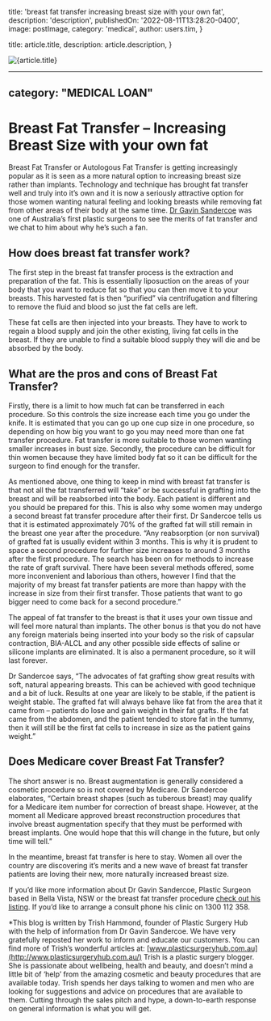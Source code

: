 
  title: 'breast fat transfer increasing breast size with your own fat',
  description: 'description',
  publishedOn: '2022-08-11T13:28:20-0400',
  image: postImage,
  category: 'medical',
  author: users.tim,
}

  title: article.title,
  description: article.description,
}


<Image src={postImage} alt={article.title} />

---
category: "MEDICAL LOAN"
---

# Breast Fat Transfer – Increasing Breast Size with your own fat

Breast Fat Transfer or Autologous Fat Transfer is getting increasingly popular as it is seen as a more natural option to increasing breast size rather than implants. Technology and technique has brought fat transfer well and truly into it’s own and it is now a seriously attractive option for those women wanting natural feeling and looking breasts while removing fat from other areas of their body at the same time. [Dr Gavin Sandercoe](https://www.plasticsurgeryhub.com.au/psh-directory/plastic-surgeons/mr-gavin-sandercoe/) was one of Australia’s first plastic surgeons to see the merits of fat transfer and we chat to him about why he’s such a fan.

## How does breast fat transfer work?

The first step in the breast fat transfer process is the extraction and preparation of the fat. This is essentially liposuction on the areas of your body that you want to reduce fat so that you can then move it to your breasts. This harvested fat is then “purified” via centrifugation and filtering to remove the fluid and blood so just the fat cells are left.

These fat cells are then injected into your breasts. They have to work to regain a blood supply and join the other existing, living fat cells in the breast. If they are unable to find a suitable blood supply they will die and be absorbed by the body.

## What are the pros and cons of Breast Fat Transfer?

Firstly, there is a limit to how much fat can be transferred in each procedure. So this controls the size increase each time you go under the knife. It is estimated that you can go up one cup size in one procedure, so depending on how big you want to go you may need more than one fat transfer procedure. Fat transfer is more suitable to those women wanting smaller increases in bust size. Secondly, the procedure can be difficult for thin women because they have limited body fat so it can be difficult for the surgeon to find enough for the transfer.

As mentioned above, one thing to keep in mind with breast fat transfer is that not all the fat transferred will “take” or be successful in grafting into the breast and will be reabsorbed into the body. Each patient is different and you should be prepared for this. This is also why some women may undergo a second breast fat transfer procedure after their first. Dr Sandercoe tells us that it is estimated approximately 70% of the grafted fat will still remain in the breast one year after the procedure. “Any reabsorption (or non survival) of grafted fat is usually evident within 3 months. This is why it is prudent to space a second procedure for further size increases to around 3 months after the first procedure. The search has been on for methods to increase the rate of graft survival. There have been several methods offered, some more inconvenient and laborious than others, however I find that the majority of my breast fat transfer patients are more than happy with the increase in size from their first transfer. Those patients that want to go bigger need to come back for a second procedure.”

The appeal of fat transfer to the breast is that it uses your own tissue and will feel more natural than implants. The other bonus is that you do not have any foreign materials being inserted into your body so the risk of capsular contraction, BIA-ALCL and any other possible side effects of saline or silicone implants are eliminated. It is also a permanent procedure, so it will last forever.

Dr Sandercoe says, “The advocates of fat grafting show great results with soft, natural appearing breasts. This can be achieved with good technique and a bit of luck. Results at one year are likely to be stable, if the patient is weight stable. The grafted fat will always behave like fat from the area that it came from – patients do lose and gain weight in their fat grafts. If the fat came from the abdomen, and the patient tended to store fat in the tummy, then it will still be the first fat cells to increase in size as the patient gains weight.”

## Does Medicare cover Breast Fat Transfer?

The short answer is no. Breast augmentation is generally considered a cosmetic procedure so is not covered by Medicare. Dr Sandercoe elaborates, “Certain breast shapes (such as tuberous breast) may qualify for a Medicare item number for correction of breast shape. However, at the moment all Medicare approved breast reconstruction procedures that involve breast augmentation specify that they must be performed with breast implants. One would hope that this will change in the future, but only time will tell.”

In the meantime, breast fat transfer is here to stay. Women all over the country are discovering it’s merits and a new wave of breast fat transfer patients are loving their new, more naturally increased breast size.

If you’d like more information about Dr Gavin Sandercoe, Plastic Surgeon based in Bella Vista, NSW or the breast fat transfer procedure [check out his listing](https://www.plasticsurgeryhub.com.au/psh-directory/plastic-surgeons/mr-gavin-sandercoe/). If you’d like to arrange a consult phone his clinic on 1300 112 358.

\*This blog is written by Trish Hammond, founder of Plastic Surgery Hub with the help of information from Dr Gavin Sandercoe. We have very gratefully reposted her work to inform and educate our customers. You can find more of Trish’s wonderful articles at: [www.plasticsurgeryhub.com.au](http://www.plasticsurgeryhub.com.au/) Trish is a plastic surgery blogger. She is passionate about wellbeing, health and beauty, and doesn’t mind a little bit of ‘help’ from the amazing cosmetic and beauty procedures that are available today. Trish spends her days talking to women and men who are looking for suggestions and advice on procedures that are available to them. Cutting through the sales pitch and hype, a down-to-earth response on general information is what you will get.
